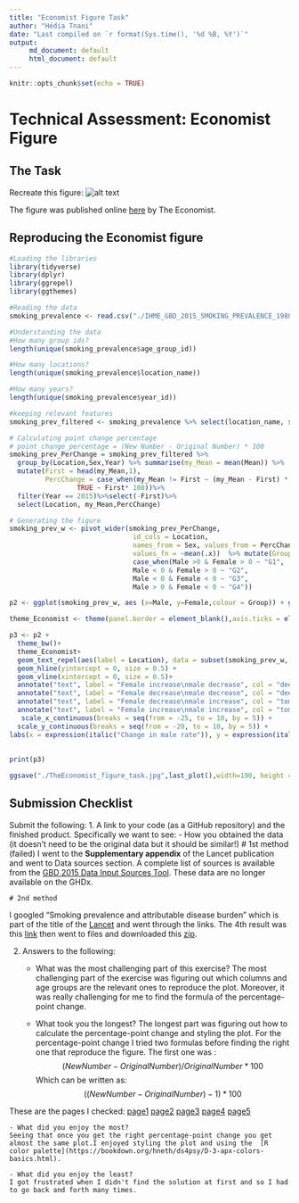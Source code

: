 ```yaml
---
title: "Economist Figure Task"
author: "Hédia Tnani"
date: "Last compiled on `r format(Sys.time(), '%d %B, %Y')`"
output: 
     md_document: default
     html_document: default
---
```


```r
knitr::opts_chunk$set(echo = TRUE)
```

# Technical Assessment: Economist Figure

## The Task

Recreate this figure: ![alt text](http://cdn.static-economist.com/sites/default/files/imagecache/1872-width/20170415_WOC921.png)

The figure was published online [here](https://www.economist.com/graphic-detail/2017/04/06/a-global-decline-in-smoking-masks-regional-variations-between-the-sexes) by The Economist.


## Reproducing the Economist figure

```r
#Loading the libraries
library(tidyverse)
library(dplyr)
library(ggrepel)
library(ggthemes)
```


```r
#Reading the data
smoking_prevalence <- read.csv("./IHME_GBD_2015_SMOKING_PREVALENCE_1980_2015_1/IHME_GBD_2015_SMOKING_PREVALENCE_1980_2015_Y2017M04D05.CSV")
```

```r
#Understanding the data
#How many group ids?
length(unique(smoking_prevalence$age_group_id))
```
```r
#How many locations?
length(unique(smoking_prevalence$location_name))
```

```r
#How many years?
length(unique(smoking_prevalence$year_id))
```



```r
#keeping relevant features
smoking_prev_filtered <- smoking_prevalence %>% select(location_name, sex, age_group_id, year_id, metric, mean) %>% filter (age_group_id == 27,sex %in% c("Male", "Female"), year_id == "1990" | year_id == "2015", metric == "Percent") %>% select(-c(metric, age_group_id)) %>% rename(Mean = mean, Sex = sex, Year =year_id, Location = location_name )
```


```r
# Calculating point change percentage
# point_change_percentage = (New Number - Original Number) * 100
smoking_prev_PerChange = smoking_prev_filtered %>%
  group_by(Location,Sex,Year) %>% summarise(my_Mean = mean(Mean)) %>%
  mutate(First = head(my_Mean,1),
         PercChange = case_when(my_Mean != First ~ (my_Mean - First) * 100,
                 TRUE ~ First* 100))%>%
  filter(Year == 2015)%>%select(-First)%>%
  select(Location, my_Mean,PercChange)
```


```r
# Generating the figure
smoking_prev_w <- pivot_wider(smoking_prev_PerChange, 
                               id_cols = Location, 
                               names_from = Sex, values_from = PercChange,
                               values_fn = ~mean(.x))  %>% mutate(Group = 
                               case_when(Male >0 & Female > 0 ~ "G1",
                               Male < 0 & Female > 0 ~ "G2",
                               Male < 0 & Female < 0 ~ "G3",
                               Male > 0 & Female < 0 ~ "G4"))

p2 <- ggplot(smoking_prev_w, aes (x=Male, y=Female,colour = Group)) + geom_point(size = 3, alpha = 0.9) + scale_color_manual(values = c("tomato4", "deepskyblue3", "lightskyblue1", "tomato2"))

theme_Economist <- theme(panel.border = element_blank(),axis.ticks = element_blank(),axis.title = element_text(size = 10),panel.grid.minor = element_blank(), plot.title = element_text(face = "bold"), legend.position="none",plot.caption = element_text(hjust = 0,size=7),plot.caption.position = "plot")

p3 <- p2 +
  theme_bw()+
  theme_Economist+
  geom_text_repel(aes(label = Location), data = subset(smoking_prev_w, Location %in% c("South Korea", "Turkey", "Belarus", "Portugal", "Greece", "Bulgaria","Russia", "Kuwait", "Timor-Leste", "Chile", "Macedonia", "Cyprus", "Indonesia", "Azerbaijan","Montenegro", "Saudi Arabia", "Tonga", "India", "Japan", "China", "France", "Britain", "United States","Nepal", "Brazil", "Sweden", "Canada", "Norway", "Iceland", "Denmark")),col = "#6F7378", size = 3,nudge_x = -0.05)+
  geom_hline(yintercept = 0, size = 0.5) +
  geom_vline(xintercept = 0, size = 0.5)+
  annotate("text", label = "Female increase\nmale decrease", col = "deepskyblue3", size = 3.5, fontface = 2, x = -21, y = 8) +
  annotate("text", label = "Female decrease\nmale decrease", col = "deepskyblue3", size = 3.5,fontface = 2, x = -21, y = -15) +
  annotate("text", label = "Female decrease\nmale increase", col = "tomato2", size = 3.5, fontface = 2, x = 7, y = -17) +
  annotate("text", label = "Female increase\nmale increase", col = "tomato4", size = 3.5, fontface = 2, x = 7, y = 7)+
   scale_x_continuous(breaks = seq(from = -25, to = 10, by = 5)) + 
  scale_y_continuous(breaks = seq(from = -20, to = 10, by = 5)) +
labs(x = expression(italic("Change in male rate")), y = expression(italic("Change in female rate")), title = "What a drag", subtitle = "Daily smoking prevalence, 1990-2015, percentage-point change",caption = expression(paste("Source: smoking prevalence and attributable disease burden in 195 countries and territories,\n1990-2015: a systematic analysis from the Global Burden of Disease Study 2015, the Lancet, 2017"))) 
 
  
print(p3)
```

```r
ggsave("./TheEconomist_figure_task.jpg",last_plot(),width=190, height = 170,units = "mm",dpi = 300)
```


## Submission Checklist
Submit the following:
1. A link to your code (as a GitHub repository) and the finished product. Specifically we want to see:
    - How you obtained the data (it doesn’t need to be the original data but it should be similar!)
    # 1st method (failed)
    I went to the **Supplementary appendix** of the Lancet publication and went to Data sources section. 
A complete list of sources is available from the [GBD 2015 Data Input Sources Tool](http://ghdx.healthdata.org/gbd-2015/data-input-sources). These data are no longer available on the GHDx.

    # 2nd method
I googled "Smoking prevalence and attributable disease burden" which is part of the title of the [Lancet](https://www.thelancet.com/journals/lancet/article/PIIS0140-6736(17)30819-X/fulltext) and went through the links. The 4th result was this [link](https://ghdx.healthdata.org/record/ihme-data/gbd-2015-smoking-prevalence-1980-2015) then went to files and downloaded this [zip](https://ghdx.healthdata.org/sites/default/files/record-attached-files/IHME_GBD_2015_SMOKING_PREVALENCE_1980_2015_1.zip). 

2. Answers to the following:
    - What was the most challenging part of this exercise?
The most challenging part of the exercise was figuring out which columns and age groups are the relevant ones to reproduce the plot. Moreover, it was really challenging for me to find the formula of the percentage-point change.
    
    - What took you the longest?
The longest part was figuring out how to calculate the percentage-point change and styling the plot. For the percentage-point change I tried two formulas before finding the right one that reproduce the figure. 
The first one was :
$$
(New Number-OriginalNumber)/OriginalNumber*100
$$
Which can be written as:
$$
((New Number-OriginalNumber)-1)*100
$$

These are the pages I checked: [page1](https://stackoverflow.com/questions/64977496/calculate-the-percentage-change-in-r)
[page2](https://stackoverflow.com/questions/31812864/obtaining-year-on-year-percentage-change-by-group)
[page3](https://stackoverflow.com/questions/61169183/percentage-change-in-values-in-r)
[page4](https://stackoverflow.com/questions/48196552/calculate-percentage-change-in-r-using-dplyr)
[page5](https://stackoverflow.com/questions/31352685/how-can-i-calculate-the-percentage-change-within-a-group-for-multiple-columns-in)

    - What did you enjoy the most?
    Seeing that once you get the right percentage-point change you get almost the same plot.I enjoyed styling the plot and using the  [R color palette](https://bookdown.org/hneth/ds4psy/D-3-apx-colors-basics.html).
    
    - What did you enjoy the least?
    I got frustrated when I didn't find the solution at first and so I had to go back and forth many times. 
    


